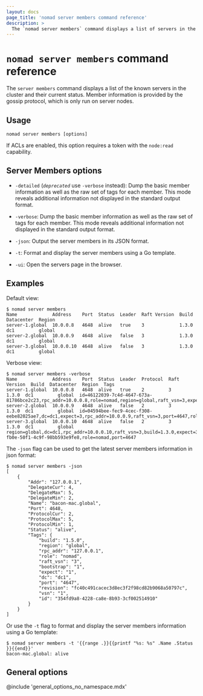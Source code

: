 ```yaml
---
layout: docs
page_title: 'nomad server members command reference'
description: >
  The `nomad server members` command displays a list of servers in the cluster. Review name, address, port, region, datacenter, Raft version, build version, status, tags, and whether the server is the leader.
---
```


# `nomad server members` command reference

The `server members` command displays a list of the known servers in the cluster
and their current status. Member information is provided by the gossip protocol,
which is only run on server nodes.

## Usage

```plaintext
nomad server members [options]
```

If ACLs are enabled, this option requires a token with the `node:read`
capability.

## Server Members options

- `-detailed` (<code>_deprecated_</code> use `-verbose` instead): Dump the
  basic member information as well as the raw set of tags for each member. This
  mode reveals additional information not displayed in the standard output
  format.

- `-verbose`: Dump the basic member information as well as the raw set of tags
  for each member. This mode reveals additional information not displayed in
  the standard output format.

- `-json`: Output the server members in its JSON format.

- `-t`: Format and display the server members using a Go template.

- `-ui`: Open the servers page in the browser.

## Examples

Default view:

```shell-session
$ nomad server members
Name             Address    Port  Status  Leader  Raft Version  Build  Datacenter  Region
server-1.global  10.0.0.8   4648  alive   true    3             1.3.0  dc1         global
server-2.global  10.0.0.9   4648  alive   false   3             1.3.0  dc1         global
server-3.global  10.0.0.10  4648  alive   false   3             1.3.0  dc1         global
```

Verbose view:

```shell-session
$ nomad server members -verbose
Name             Address    Port  Status  Leader  Protocol  Raft Version  Build  Datacenter  Region  Tags
server-1.global  10.0.0.8   4648  alive   true    2         3             1.3.0  dc1         global  id=46122039-7c4d-4647-673a-81786bce2c23,rpc_addr=10.0.0.8,role=nomad,region=global,raft_vsn=3,expect=3,dc=dc1,build=1.3.0,port=4647
server-2.global  10.0.0.9   4648  alive   false   2         3             1.3.0  dc1         global  id=04594bee-fec9-4cec-f308-eebe82025ae7,dc=dc1,expect=3,rpc_addr=10.0.0.9,raft_vsn=3,port=4647,role=nomad,region=global,build=1.3.0
server-3.global  10.0.0.10  4648  alive   false   2         3             1.3.0  dc1         global  region=global,dc=dc1,rpc_addr=10.0.0.10,raft_vsn=3,build=1.3.0,expect=3,id=59542f6c-fb0e-50f1-4c9f-98bb593e9fe8,role=nomad,port=4647
```

The `-json` flag can be used to get the latest server members information in json format:

```shell-session
$ nomad server members -json
[
    {
        "Addr": "127.0.0.1",
        "DelegateCur": 4,
        "DelegateMax": 5,
        "DelegateMin": 2,
        "Name": "bacon-mac.global",
        "Port": 4648,
        "ProtocolCur": 2,
        "ProtocolMax": 5,
        "ProtocolMin": 1,
        "Status": "alive",
        "Tags": {
            "build": "1.5.0",
            "region": "global",
            "rpc_addr": "127.0.0.1",
            "role": "nomad",
            "raft_vsn": "3",
            "bootstrap": "1",
            "expect": "1",
            "dc": "dc1",
            "port": "4647",
            "revision": "fc40c491cacec3d8ec3f2f98cd82b9068a50797c",
            "vsn": "1",
            "id": "354fd9a8-4228-ca8e-8b93-3cf002514910"
        }
    }
]
  ```

Or use the `-t` flag to format and display the server members information using a Go template:

```shell-session
$ nomad server members -t '{{range .}}{{printf "%s: %s" .Name .Status }}{{end}}'
bacon-mac.global: alive
```

## General options

@include 'general_options_no_namespace.mdx'
